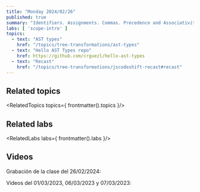 ```yaml
---
title: "Monday 2024/02/26"
published: true
summary: "Identifiers. Assignments. Commas. Precedence and Associativity. Building the ASTs"
labs: [ 'scope-intro' ]
topics: 
  - text: "AST types"
    href: "/topics/tree-transformations/ast-types"
  - text: "Hello AST Types repo"
    href: https://github.com/crguezl/hello-ast-types
  - text: "Recast"
    href: "/topics/tree-transformations/jscodeshift-recast#recast"
---
```



## Related topics

<RelatedTopics topics={ frontmatter().topics }/>

## Related labs

<RelatedLabs labs={ frontmatter().labs }/>

## Videos

Grabación de la clase del 26/02/2024:

<Videos ids={videos}></Videos>

Vídeos del 01/03/2023, 06/03/2023 y 07/03/2023:

<Videos ids={videos23}></Videos>

